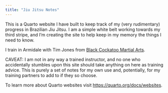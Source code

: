 ```yaml
---
title: "Jiu Jitsu Notes"
---
```


This is a Quarto website I have built to keep track of my (very rudimentary) progress in Brazilian Jiu Jitsu. I am a simple white belt working towards my third stripe, and I'm creating the site to help keep in my memory the things I need to know. 

I train in Armidale with Tim Jones from [Black Cockatoo Martial Arts](https://blackcockatoomartialarts.com.au/#self-defence). 

CAVEAT: I am not in any way a trained instructor, and no one who accidentally stumbles upon this site should take anything on here as training advice. This is purely a set of notes for my own use and, potentially, for my training partners to add to if they so choose. 


To learn more about Quarto websites visit <https://quarto.org/docs/websites>.

